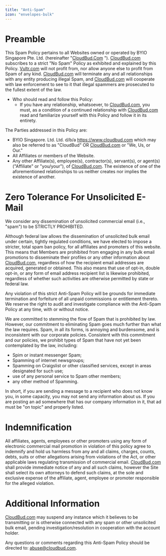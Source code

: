 ```yaml
---
title: "Anti-Spam"
icon: "envelopes-bulk"
---
```


#  **Preamble**

This Spam Policy pertains to all Websites owned or operated by BYIO Singapore Pte. Ltd. (hereinafter "[CloudBud.Com](http://CloudBud.Com) "). [CloudBud.com](http://CloudBud.com) subscribes to a strict "No Spam" Policy as exhibited and explained by this Policy. [Vultr.com](http://Vultr.com) will not profit from, nor allow anyone else to profit from Spam of any kind. [CloudBud.com](http://CloudBud.com) will terminate any and all relationships with any entity producing illegal Spam, and [CloudBud.com](http://CloudBud.com) will cooperate with law enforcement to see to it that illegal spammers are prosecuted to the fullest extent of the law.

- Who should read and follow this Policy:
  - If you have any relationship, whatsoever, to [CloudBud.com](http://CloudBud.com), you must, as a condition of a continued relationship with [CloudBud.com](http://CloudBud.com) read and familiarize yourself with this Policy and follow it in its entirety.

The Parties addressed in this Policy are:

- BYIO Singapore. Ltd. Ltd. d/b/a https://www.cloudbud.com which may also be referred to as "CloudBud" OR [CloudBud.com](http://CloudBud.com) or "We, Us, or Our."
- All Affiliates or members of the Website.
- Any other Affiliate(s), employee(s), contractor(s), servant(s), or agent(s) ("Affiliate" or "you/your"), of [CloudBud.com](http://CloudBud.com). The existence of one of the aforementioned relationships to us neither creates nor implies the existence of another.

# **Zero Tolerance For Unsolicited E-Mail**

We consider any dissemination of unsolicited commercial email (i.e., "spam") to be STRICTLY PROHIBITED.

Although federal law allows the dissemination of unsolicited bulk email under certain, tightly regulated conditions, we have elected to impose a stricter, total spam ban policy, for all affiliates and promoters of this website. This means that Members are prohibited from engaging in any bulk email promotions to disseminate their profiles or any other information about [CloudBud.com](http://CloudBud.com), regardless of how the recipient email addresses are acquired, generated or obtained. This also means that use of opt-in, double opt-in, or any form of email address recipient list is likewise prohibited, regardless of whether such activities are otherwise permitted by state or federal law.

Any violation of this strict Anti-Spam Policy will be grounds for immediate termination and forfeiture of all unpaid commissions or entitlement thereto. We reserve the right to audit and investigate compliance with the Anti-Spam Policy at any time, with or without notice.

We are committed to stemming the flow of Spam that is prohibited by law. However, our commitment to eliminating Spam goes much further than what the law requires. Spam, in all its forms, is annoying and burdensome, and is inconsistent with our corporate policies. Consistent with this commitment and our policies, we prohibit types of Spam that have not yet been contemplated by the law, including:

- Spim or instant messenger Spam;
- Spamming of internet newsgroups;
- Spamming on Craigslist or other classified services, except in areas designated for such use;
- use of any personal service to Spam other members;
- any other method of Spamming.

In short, if you are sending a message to a recipient who does not know you, in some capacity, you may not send any information about us. If you are posting an ad somewhere that has our company information in it, that ad must be "on topic" and properly listed.

# **Indemnification**

All affiliates, agents, employees or other promoters using any form of electronic commercial mail promotion in violation of this policy agree to indemnify and hold us harmless from any and all claims, charges, counts, debts, suits or other allegations arising from violations of the Act, or other applicable laws regulating transmission of commercial email. [CloudBud.com](http://CloudBud.com) shall provide immediate notice of any and all such claims, however the Site shall select its own attorneys to defend such claims, at the sole and exclusive expense of the affiliate, agent, employee or promoter responsible for the alleged violation.

# **Additional Information**

[CloudBud.com](http://CloudBud.com) may suspend any instance which it believes to be transmitting or is otherwise connected with any spam or other unsolicited bulk email, pending investigation/resolution in cooperation with the account holder.

Any questions or comments regarding this Anti-Spam Policy should be directed to: [<u>abuse@cloudbud.com</u>](mailto:abuse@cloudbud.com).